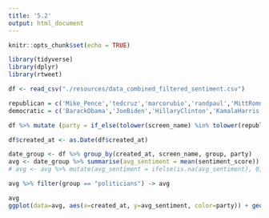 ```yaml
---
title: '5.2'
output: html_document
---
```


```r
knitr::opts_chunk$set(echo = TRUE)
```

```r
library(tidyverse)
library(dplyr)
library(rtweet)
```

```r
df <- read_csv("./resources/data_combined_filtered_sentiment.csv")
```
```r
republican = c('Mike_Pence','tedcruz','marcorubio','randpaul','MittRomney')
democratic = c('BarackObama','JoeBiden','HillaryClinton','KamalaHarris','AOC')

df %>% mutate (party = if_else(tolower(screen_name) %in% tolower(republican), "republican", if_else(tolower(screen_name) %in% tolower(democratic),"democratic","NA"))) %>% filter(group == "politicians") -> df
```


```r
df$created_at <- as.Date(df$created_at)

date_group <- df %>% group_by(created_at, screen_name, group, party)
avg <- date_group %>% summarise(avg_sentiment = mean(sentiment_score)) 
# avg <- avg %>% mutate(avg_sentiment = ifelse(is.na(avg_sentiment), 0, avg_sentiment))

```

```r
avg %>% filter(group == "politicians") -> avg

avg
ggplot(data=avg, aes(x=created_at, y=avg_sentiment, color=party)) + geom_smooth(method = "loess", span = .5, se = FALSE)


```

